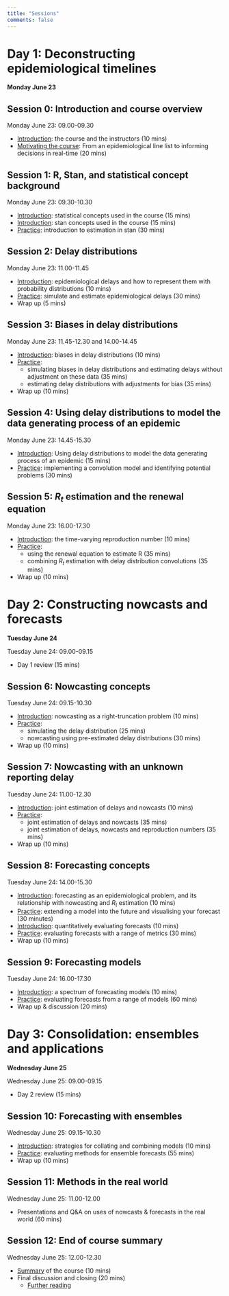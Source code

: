 ```yaml
---
title: "Sessions"
comments: false
---
```


# Day 1: Deconstructing epidemiological timelines

**Monday June 23**

## Session 0: Introduction and course overview

Monday June 23: 09.00-09.30

-   [Introduction](introduction-to-the-course-and-the-instructors.qmd): the course and the instructors (10 mins)
-   [Motivating the course](from-line-list-to-decisions.qmd): From an epidemiological line list to informing decisions in real-time (20 mins)

## Session 1: R, Stan, and statistical concept background

Monday June 23: 09.30-10.30

-   [Introduction](sessions/slides/introduction-to-statistical-concepts): statistical concepts used in the course (15 mins)
-   [Introduction](sessions/slides/introduction-to-stan): stan concepts used in the course (15 mins)
-   [Practice](sessions/R-Stan-and-statistical-concepts): introduction to estimation in stan (30 mins)

## Session 2: Delay distributions

Monday June 23: 11.00-11.45

-   [Introduction](sessions/slides/introduction-to-epidemiological-delays.qmd): epidemiological delays and how to represent them with probability distributions (10 mins)
-   [Practice](delay-distributions.qmd): simulate and estimate epidemiological delays (30 mins)
-   Wrap up (5 mins)

## Session 3: Biases in delay distributions

Monday June 23: 11.45-12.30 and 14.00-14.45

-   [Introduction](sessions/slides/introduction-to-biases-in-epidemiological-delays.qmd): biases in delay distributions (10 mins)
-   [Practice](sessions/biases-in-delay-distributions.qmd): 
    - simulating biases in delay distributions and estimating delays without adjustment on these data (35 mins)
    - estimating delay distributions with adjustments for bias (35 mins)
-   Wrap up (10 mins)

## Session 4: Using delay distributions to model the data generating process of an epidemic

Monday June 23: 14.45-15.30

-   [Introduction](convolutions.qmd): Using delay distributions to model the data generating process of an epidemic (15 mins)
-   [Practice](sessions/using-delay-distributions-to-model-the-data-generating-process-of-an-epidemic.qmd): implementing a convolution model and identifying potential problems (30 mins)

## Session 5: $R_t$ estimation and the renewal equation

Monday June 23: 16.00-17.30

-   [Introduction](sessions/slides/introduction-to-reproduction-number.qmd): the time-varying reproduction number (10 mins)
-   [Practice](sessions/R-estimation-and-the-renewal-equation.qmd): 
    - using the renewal equation to estimate R (35 mins)
    - combining $R_t$ estimation with delay distribution convolutions (35 mins)
-   Wrap up (10 mins)

# Day 2: Constructing nowcasts and forecasts

**Tuesday June 24**

Tuesday June 24: 09.00-09.15

-   Day 1 review (15 mins)

## Session 6: Nowcasting concepts

Tuesday June 24: 09.15-10.30

-   [Introduction](sessions/slides/introduction-to-nowcasting.qmd): nowcasting as a right-truncation problem (10 mins)
-   [Practice](sessions/nowcasting.qmd): 
    - simulating the delay distribution (25 mins)
    - nowcasting using pre-estimated delay distributions (30 mins)
-   Wrap up (10 mins)

## Session 7: Nowcasting with an unknown reporting delay

Tuesday June 24: 11.00-12.30

-   [Introduction](sessions/slides/introduction-to-joint-estimation-of-nowcasting-and-reporting-delays.qmd): joint estimation of delays and nowcasts (10 mins)
-   [Practice](sessions/joint-nowcasting.qmd):
    - joint estimation of delays and nowcasts (35 mins)
    - joint estimation of delays, nowcasts and reproduction numbers (35 mins)
-   Wrap up (10 mins)

## Session 8: Forecasting concepts

Tuesday June 24: 14.00-15.30

-   [Introduction](sessions/slides/forecasting-as-an-epidemiological-problem.qmd): forecasting as an epidemiological problem, and its relationship with nowcasting and $R_t$ estimation (10 mins)
-   [Practice](sessions/forecast-visualisation.qmd): extending a model into the future and visualising your forecast (30 minutes)
-   [Introduction](sessions/slides/forecast-evaluation.qmd): quantitatively evaluating forecasts (10 mins)
-   [Practice](sessions/forecast-evaluation.qmd): evaluating forecasts with a range of metrics (30 mins)
-   Wrap up (10 mins)

## Session 9: Forecasting models

Tuesday June 24: 16.00-17.30

-   [Introduction](sessions/slides/introduction-to-the-spectrum-of-forecasting-models.qmd): a spectrum of forecasting models (10 mins)
-   [Practice](sessions/forecasting-models.qmd): evaluating forecasts from a range of models (60 mins)
-   Wrap up & discussion (20 mins)

# Day 3: Consolidation: ensembles and applications

**Wednesday June 25**

Wednesday June 25: 09.00-09.15

-   Day 2 review (15 mins)

## Session 10: Forecasting with ensembles

Wednesday June 25: 09.15-10.30

-   [Introduction](sessions/slides/introduction-to-ensembles.qmd): strategies for collating and combining models (10 mins)
-   [Practice](sessions/forecast-ensembles): evaluating methods for ensemble forecasts (55 mins)
-   Wrap up (10 mins)

## Session 11: Methods in the real world

Wednesday June 25: 11.00-12.00

-   Presentations and Q&A on uses of nowcasts & forecasts in the real world (60 mins)

## Session 12: End of course summary

Wednesday June 25: 12.00-12.30

-   [Summary](sessions/slides/closing.qmd) of the course (10 mins)
-   Final discussion and closing (20 mins)
    - [Further reading](end-of-course-summary-and-discussion.qmd)
